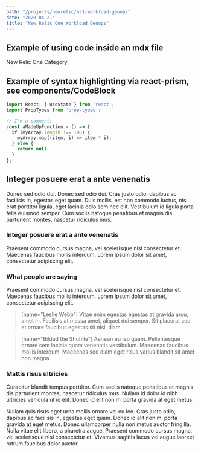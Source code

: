 ```yaml
---
path: "/projects/newrelic/nr1-workload-geoops"
date: "2020-04-21"
title: "New Relic One Workload Geoops"
---
```


<!-- Imports must occur at the top of the file -->

## Example of using code inside an mdx file

<Link to="/categories">New Relic One Category</Link>

## Example of syntax highlighting via react-prism, see components/CodeBlock

```js
import React, { useState } from 'react';
import PropTypes from 'prop-types';

// I'm a comment;
const aMadeUpFunction = () => {
  if (myArray.length !== 100) {
    myArray.map((item, i) => item * i);
  } else {
    return null
  }
};
```

## Integer posuere erat a ante venenatis

Donec sed odio dui. Donec sed odio dui. Cras justo odio, dapibus ac
facilisis in, egestas eget quam. Duis mollis, est non commodo
luctus, nisi erat porttitor ligula, eget lacinia odio sem nec elit.
Vestibulum id ligula porta felis euismod semper. Cum sociis natoque
penatibus et magnis dis parturient montes, nascetur ridiculus mus.

### Integer posuere erat a ante venenatis

Praesent commodo cursus magna, vel scelerisque nisl consectetur et. Maecenas faucibus mollis interdum. Lorem ipsum dolor sit amet, consectetur adipiscing elit.

### What people are saying

Praesent commodo cursus magna, vel scelerisque nisl consectetur et.
  Maecenas faucibus mollis interdum. Lorem ipsum dolor sit amet,
  consectetur adipiscing elit.

> [name="Leslie Webb"] Vitae enim egestas egestas at gravida arcu, amet in. Facilisis at
  massa amet, aliquet dui semper. Sit placerat sed et ornare faucibus
  egestas sit nisl, diam.

> [name="Bildad the Shuhite"] Aenean eu leo quam. Pellentesque ornare sem lacinia quam venenatis
  vestibulum. Maecenas faucibus mollis interdum. Maecenas sed diam
  eget risus varius blandit sit amet non magna.

### Mattis risus ultricies
Curabitur blandit tempus porttitor. Cum sociis natoque penatibus et
  magnis dis parturient montes, nascetur ridiculus mus. Nullam id
  dolor id nibh ultricies vehicula ut id elit. Donec id elit non mi
  porta gravida at eget metus.

Nullam quis risus eget urna mollis ornare vel eu leo. Cras justo
  odio, dapibus ac facilisis in, egestas eget quam. Donec id elit non
  mi porta gravida at eget metus. Donec ullamcorper nulla non metus
  auctor fringilla. Nulla vitae elit libero, a pharetra augue.
  Praesent commodo cursus magna, vel scelerisque nisl consectetur et.
  Vivamus sagittis lacus vel augue laoreet rutrum faucibus dolor
  auctor.
